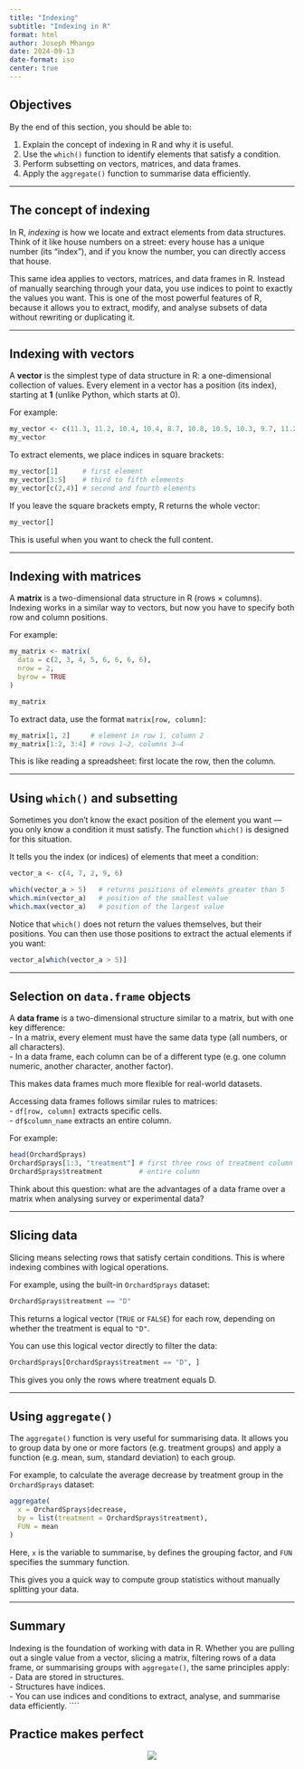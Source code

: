 ```yaml
---
title: "Indexing"
subtitle: "Indexing in R"
format: html
author: Joseph Mhango
date: 2024-09-13
date-format: iso
center: true
---
```


## Objectives

By the end of this section, you should be able to:

1. Explain the concept of indexing in R and why it is useful.  
2. Use the `which()` function to identify elements that satisfy a condition.  
3. Perform subsetting on vectors, matrices, and data frames.  
4. Apply the `aggregate()` function to summarise data efficiently.  

---

## The concept of indexing

In R, *indexing* is how we locate and extract elements from data structures. Think of it like house numbers on a street: every house has a unique number (its “index”), and if you know the number, you can directly access that house.  

This same idea applies to vectors, matrices, and data frames in R. Instead of manually searching through your data, you use indices to point to exactly the values you want. This is one of the most powerful features of R, because it allows you to extract, modify, and analyse subsets of data without rewriting or duplicating it.  

---

## Indexing with vectors

A **vector** is the simplest type of data structure in R: a one-dimensional collection of values. Every element in a vector has a position (its index), starting at **1** (unlike Python, which starts at 0).  

For example:

```r
my_vector <- c(11.3, 11.2, 10.4, 10.4, 8.7, 10.8, 10.5, 10.3, 9.7, 11.2)
my_vector
```

To extract elements, we place indices in square brackets:

```r
my_vector[1]      # first element
my_vector[3:5]    # third to fifth elements
my_vector[c(2,4)] # second and fourth elements
```

If you leave the square brackets empty, R returns the whole vector:

```r
my_vector[]
```

This is useful when you want to check the full content.

---

## Indexing with matrices

A **matrix** is a two-dimensional data structure in R (rows × columns). Indexing works in a similar way to vectors, but now you have to specify both row and column positions.

For example:

```r
my_matrix <- matrix(
  data = c(2, 3, 4, 5, 6, 6, 6, 6), 
  nrow = 2, 
  byrow = TRUE
)

my_matrix
```

To extract data, use the format `matrix[row, column]`:

```r
my_matrix[1, 2]     # element in row 1, column 2
my_matrix[1:2, 3:4] # rows 1–2, columns 3–4
```

This is like reading a spreadsheet: first locate the row, then the column.

---

## Using `which()` and subsetting

Sometimes you don’t know the exact position of the element you want — you only know a condition it must satisfy. The function `which()` is designed for this situation.  

It tells you the index (or indices) of elements that meet a condition:

```r
vector_a <- c(4, 7, 2, 9, 6)

which(vector_a > 5)   # returns positions of elements greater than 5
which.min(vector_a)   # position of the smallest value
which.max(vector_a)   # position of the largest value
```

Notice that `which()` does not return the values themselves, but their positions. You can then use those positions to extract the actual elements if you want:

```r
vector_a[which(vector_a > 5)]
```

---

## Selection on `data.frame` objects

A **data frame** is a two-dimensional structure similar to a matrix, but with one key difference:  
- In a matrix, every element must have the same data type (all numbers, or all characters).  
- In a data frame, each column can be of a different type (e.g. one column numeric, another character, another factor).  

This makes data frames much more flexible for real-world datasets.  

Accessing data frames follows similar rules to matrices:  
- `df[row, column]` extracts specific cells.  
- `df$column_name` extracts an entire column.  

For example:

```r
head(OrchardSprays)
OrchardSprays[1:3, "treatment"] # first three rows of treatment column
OrchardSprays$treatment         # entire column
```

Think about this question: what are the advantages of a data frame over a matrix when analysing survey or experimental data?

---

## Slicing data

Slicing means selecting rows that satisfy certain conditions. This is where indexing combines with logical operations.  

For example, using the built-in `OrchardSprays` dataset:

```r
OrchardSprays$treatment == "D"
```

This returns a logical vector (`TRUE` or `FALSE`) for each row, depending on whether the treatment is equal to `"D"`.  

You can use this logical vector directly to filter the data:

```r
OrchardSprays[OrchardSprays$treatment == "D", ]
```

This gives you only the rows where treatment equals D.

---

## Using `aggregate()`

The `aggregate()` function is very useful for summarising data. It allows you to group data by one or more factors (e.g. treatment groups) and apply a function (e.g. mean, sum, standard deviation) to each group.  

For example, to calculate the average decrease by treatment group in the `OrchardSprays` dataset:

```r
aggregate(
  x = OrchardSprays$decrease,
  by = list(treatment = OrchardSprays$treatment),
  FUN = mean
)
```

Here, `x` is the variable to summarise, `by` defines the grouping factor, and `FUN` specifies the summary function.  

This gives you a quick way to compute group statistics without manually splitting your data.

---

## Summary

Indexing is the foundation of working with data in R. Whether you are pulling out a single value from a vector, slicing a matrix, filtering rows of a data frame, or summarising groups with `aggregate()`, the same principles apply:  
- Data are stored in structures.  
- Structures have indices.  
- You can use indices and conditions to extract, analyse, and summarise data efficiently.
````

## Practice makes perfect

<center>

![](pics/laptop_dog.png)
</center>
